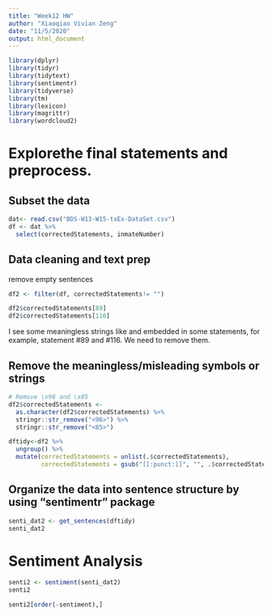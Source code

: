 ```yaml
---
title: "Week12 HW"
author: "Xiaoqiao Vivian Zeng"
date: "11/5/2020"
output: html_document
---
```

```r
library(dplyr)
library(tidyr)
library(tidytext)
library(sentimentr)
library(tidyverse)
library(tm)
library(lexicon)
library(magrittr)
library(wordcloud2)
```

# Explorethe final statements and preprocess. 

## Subset the data
```r
dat<- read.csv("BDS-W13-W15-txEx-DataSet.csv")
df <- dat %>% 
  select(correctedStatements, inmateNumber) 
```

## Data cleaning and text prep
remove empty sentences
```r
df2 <- filter(df, correctedStatements!= "")

df2$correctedStatements[89]
df2$correctedStatements[116]
```
I see some meaningless strings like \x96 and \x85 embedded in some statements, for example, statement #89 and #116. We need to remove them.

## Remove the meaningless/misleading symbols or strings
```r
# Remove \x96 and \x85
df2$correctedStatements <- 
  as.character(df2$correctedStatements) %>% 
  stringr::str_remove("<96>") %>% 
  stringr::str_remove("<85>")
```


```r
dftidy<-df2 %>% 
  ungroup() %>%
  mutate(correctedStatements = unlist(.$correctedStatements),
         correctedStatements = gsub("[[:punct:]]", "", .$correctedStatements))
```

## Organize the data into sentence structure by using "sentimentr" package
```r
senti_dat2 <- get_sentences(dftidy)
senti_dat2
```

# Sentiment Analysis
```r
senti2 <- sentiment(senti_dat2)
senti2
```


```r
senti2[order(-sentiment),]
```




